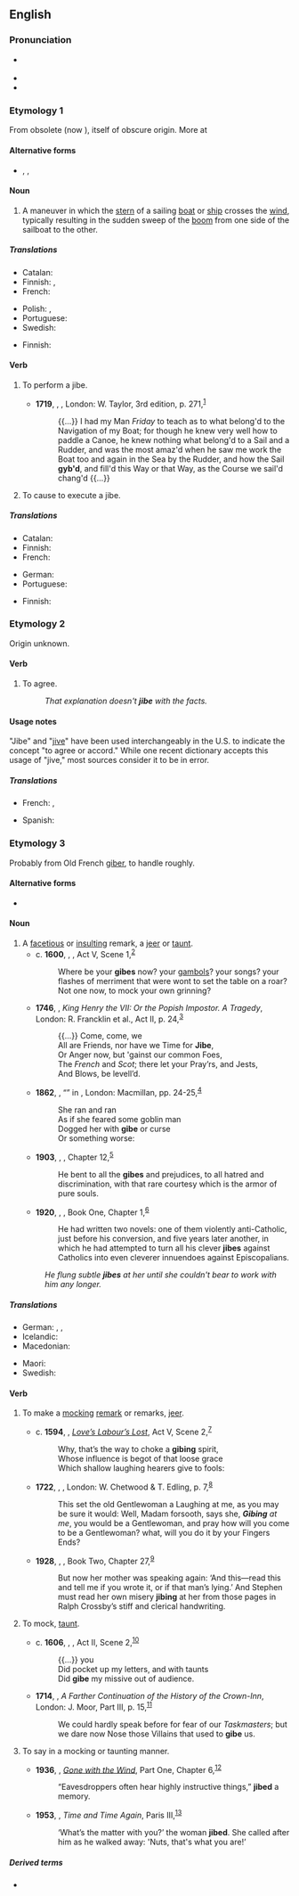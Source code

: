 ==English==
{{wikipedia}}

===Pronunciation===
* {{a|UK}} {{IPA|/ˈdʒaɪb/|lang=en}}
* {{rhymes|aɪb|lang=en}}
* {{rhymes|ɪb|lang=en}}

===Etymology 1===
From obsolete {{etyl|nl|en}} {{m|nl|gijben}} (now {{m|nl|gijpen}}), itself of obscure origin. More at {{l|en|jib}}<!--Acc. to. AHD.-->

====Alternative forms====
* {{l|en|gibe}}, {{l|en|gybe}}, {{l|en|jib}}

====Noun====
{{en-noun}}

# {{lb|en|nautical}} A maneuver in which the [[stern]] of a sailing [[boat]] or [[ship]] crosses the [[wind]], typically resulting in the sudden sweep of the [[boom]] from one side of the sailboat to the other.

=====Translations=====
{{trans-top|sailing maneuver}}
* Catalan: {{t+|ca|trabujada|f}}
* Finnish: {{t+|fi|myötäkäännös}}, {{t|fi|lehmänkäännös}}
* French: {{t+|fr|empannage|m}}
{{trans-mid}}
* Polish: {{t|pl|zwrot przez rufę|m}}, {{t|pl|zwrot z wiatrem|m}}
* Portuguese: {{t+|pt|cambada|f}}
* Swedish: {{t|sv|gipp|c}}
{{trans-bottom}}

{{trans-top|sudden sweep of a boom of a sailboat}}
* Finnish: {{t+|fi|jiippi}}
{{trans-mid}}
{{trans-bottom}}

====Verb====
{{en-verb|jib}}

# {{lb|en|intransitive|nautical}} To perform a jibe.
#* '''1719''', {{w|Daniel Defoe}}, ''{{w|Robinson Crusoe}}'', London: W. Taylor, 3rd edition, p. 271,<sup>[https://archive.org/details/lifestrangesurpr01defo]</sup>
#*: {{...}} I had my Man ''Friday'' to teach as to what belong'd to the Navigation of my Boat; for though he knew very well how to paddle a Canoe, he knew nothing what belong'd to a Sail and a Rudder, and was the most amaz'd when he saw me work the Boat too and again in the Sea by the Rudder, and how the Sail '''gyb'd''', and fill'd this Way or that Way, as the Course we sail'd chang'd {{...}}
# {{lb|en|transitive|nautical}} To cause to execute a jibe.

=====Translations=====
{{trans-top|to perform a jibe}}
* Catalan: {{t+|ca|trabujar}}
* Finnish: {{t+|fi|jiipata}}
* French: {{t+|fr|empanner}}
{{trans-mid}}
* German: {{t+|de|kreuzen}}
* Portuguese: {{t+|pt|cambar}}
{{trans-bottom}}

{{trans-top|to cause to execute a jibe}}
* Finnish: {{t+|fi|jiipata}}
{{trans-mid}}
{{trans-bottom}}

===Etymology 2===
Origin unknown.

====Verb====
{{en-verb|jib}}

# {{lb|en|intransitive}} To agree.
#: ''That explanation doesn't '''jibe''' with the facts.''

====Usage notes====
"Jibe" and "[[jive]]" have been used interchangeably in the U.S. to indicate the concept "to agree or accord." While one recent dictionary accepts this usage of "jive," most sources consider it to be in error.

=====Translations=====
{{trans-top|agree}}
* French: {{t+|fr|s'accorder}}, {{t+|fr|se mettre d'accord}}
{{trans-mid}}
* Spanish: {{t+|es|concordar}}
{{trans-bottom}}

===Etymology 3===
Probably from Old French [[giber]], to handle roughly.<!--Acc. to AHD.-->

====Alternative forms====
* {{l|en|gibe}}

====Noun====
{{en-noun}}

# A [[facetious]] or [[insult]]ing remark, a [[jeer]] or [[taunt]].
#* c. '''1600''', {{w|William Shakespeare}}, ''{{w|Hamlet}}'', Act V, Scene 1,<sup>[http://www.opensourceshakespeare.org/views/plays/play_view.php?WorkID=hamlet&Scope=entire&pleasewait=1&msg=pl]</sup>
#*: Where be your '''gibes''' now? your [[gambol]]s? your songs? your flashes of merriment that were wont to set the table on a roar? Not one now, to mock your own grinning?
#* '''1746''', {{w|Charles Macklin}}, ''King Henry the VII: Or the Popish Impostor. A Tragedy'', London: R. Francklin et al., Act II, p. 24,<sup>[http://name.umdl.umich.edu/004784727.0001.000]</sup>
#*: {{...}} Come, come, we
#*: All are Friends, nor have we Time for '''Jibe''',
#*: Or Anger now, but 'gainst our common Foes,
#*: The ''French'' and ''Scot''; there let your Pray’rs, and Jests,
#*: And Blows, be levell’d.
#* '''1862''', {{w|Christina Rossetti}}, “{{w|Goblin Market}}” in ''{{w|Goblin Market and Other Poems}}'', London: Macmillan, pp. 24-25,<sup>[http://catalog.hathitrust.org/Record/100613555]</sup>
#*: She ran and ran
#*: As if she feared some goblin man
#*: Dogged her with '''gibe''' or curse
#*: Or something worse:
#* '''1903''', {{w|W. E. B. Du Bois}}, ''{{w|The Souls of Black Folk}}'', Chapter 12,<sup>[http://www.gutenberg.org/files/408/408-h/408-h.htm]</sup>
#*: He bent to all the '''gibes''' and prejudices, to all hatred and discrimination, with that rare courtesy which is the armor of pure souls.
#* '''1920''', {{w|F. Scott Fitzgerald}}, ''{{w|This Side of Paradise}}'', Book One, Chapter 1,<sup>[http://www.gutenberg.org/files/805/805-h/805-h.htm]</sup>
#*: He had written two novels: one of them violently anti-Catholic, just before his conversion, and five years later another, in which he had attempted to turn all his clever '''jibes''' against Catholics into even cleverer innuendoes against Episcopalians.
#: ''He flung subtle '''jibes''' at her until she couldn't bear to work with him any longer.''

=====Translations=====
{{trans-top|facetious or insulting remark}}
* German: {{t+|de|Stichelei|f}}, {{t|de|spöttische Bemerkung|f}}, {{t+|de|Spöttelei|f}}
* Icelandic: {{t+|is|hnjóðsyrði|n}}
* Macedonian: {{t|mk|потсмев|m|tr=pótsmev|sc=Cyrl}}
{{trans-mid}}
* Maori: {{t|mi|tīkai}}
* Swedish: {{t+|sv|gliring|c}}
{{trans-bottom}}

====Verb====
{{en-verb|jib}}

# {{lb|en|intransitive}} To make a [[mock]]ing [[remark]] or remarks, [[jeer]].
#* c. '''1594''', {{w|William Shakespeare}}, ''[[w:Love's Labour's Lost|Love’s Labour’s Lost]]'', Act V, Scene 2,<sup>[http://www.opensourceshakespeare.org/views/plays/play_view.php?WorkID=loveslabours&Scope=entire&pleasewait=1&msg=pl]</sup>
#*: Why, that’s the way to choke a '''gibing''' spirit,
#*: Whose influence is begot of that loose grace
#*: Which shallow laughing hearers give to fools:
#* '''1722''', {{w|Daniel Defoe}}, ''{{w|Moll Flanders}}'', London: W. Chetwood & T. Edling, p. 7,<sup>[http://name.umdl.umich.edu/004843555.0001.000]</sup>
#*: This set the old Gentlewoman a Laughing at me, as you may be sure it would: Well, Madam forsooth, says she, '''''Gibing''' at me'', you would be a Gentlewoman, and pray how will you come to be a Gentlewoman? what, will you do it by your Fingers Ends?
#* '''1928''', {{w|Radclyffe Hall}}, ''{{w|The Well of Loneliness}}'', Book Two, Chapter 27,<sup>[http://gutenberg.net.au/ebooks06/0609021h.html]</sup>
#*: But now her mother was speaking again: ‘And this—read this and tell me if you wrote it, or if that man’s lying.’ And Stephen must read her own misery '''jibing''' at her from those pages in Ralph Crossby’s stiff and clerical handwriting.
# {{lb|en|transitive}} To mock, [[taunt]].
#* c. '''1606''', {{w|William Shakespeare}}, ''{{w|Antony and Cleopatra}}'', Act II, Scene 2,<sup>[http://www.opensourceshakespeare.org/views/plays/play_view.php?WorkID=antonycleo&Scope=entire&pleasewait=1&msg=pl]</sup>
#*: {{...}} you
#*: Did pocket up my letters, and with taunts
#*: Did '''gibe''' my missive out of audience.
#* '''1714''', {{w|John Arbuthnot}}, ''A Farther Continuation of the History of the Crown-Inn'', London: J. Moor, Part III, p. 15,<sup>[http://name.umdl.umich.edu/004788043.0001.000]</sup>
#*: We could hardly speak before for fear of our ''Taskmasters''; but we dare now Nose those Villains that used to '''gibe''' us.
# {{lb|en|transitive}} To say in a mocking or taunting manner.
#* '''1936''', {{w|Margaret Mitchell}}, ''[[w:Gone with the Wind (novel)|Gone with the Wind]]'', Part One, Chapter 6,<sup>[http://gutenberg.net.au/ebooks02/0200161h.html]</sup>
#*: “Eavesdroppers often hear highly instructive things,” '''jibed''' a memory.
#* '''1953''', {{w|James Hilton}}, ''Time and Time Again'', Paris III,<sup>[http://gutenberg.net.au/ebooks06/0600891h.html]</sup>
#*: ‘What’s the matter with you?’ the woman '''jibed'''. She called after him as he walked away: 'Nuts, that's what you are!’

=====Derived terms=====
* {{l|en|gibingly}}